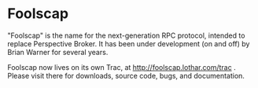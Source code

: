 = Foolscap =

"Foolscap" is the name for the next-generation RPC protocol, intended to replace Perspective Broker. It has been under development (on and off) by Brian Warner for several years.

Foolscap now lives on its own Trac, at http://foolscap.lothar.com/trac . Please visit there for downloads, source code, bugs, and documentation.
